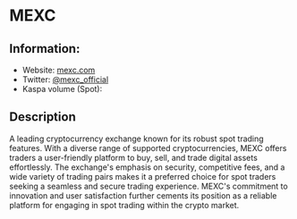 
# MEXC

## Information:
- Website: [mexc.com](https://mexc.com)
- Twitter: [@mexc_official](https://twitter.com/mexc_official)
- Kaspa volume (Spot): <ExchangeVolume coin="kaspa" exchange="mxc"/>

## Description
A leading cryptocurrency exchange known for its robust spot trading features. With a diverse range of supported cryptocurrencies, MEXC offers traders a user-friendly platform to buy, sell, and trade digital assets effortlessly. The exchange's emphasis on security, competitive fees, and a wide variety of trading pairs makes it a preferred choice for spot traders seeking a seamless and secure trading experience. MEXC's commitment to innovation and user satisfaction further cements its position as a reliable platform for engaging in spot trading within the crypto market.
